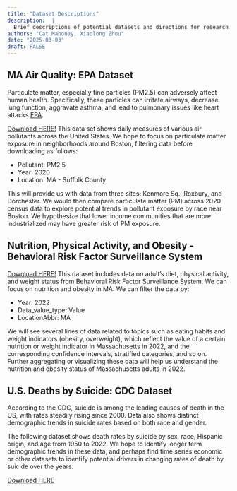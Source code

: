 ```yaml
---
title: "Dataset Descriptions"
description:  |
  Brief descriptions of potential datasets and directions for research.
authors: "Cat Mahoney, Xiaolong Zhou"
date: "2025-03-03"
draft: FALSE
---
```


## MA Air Quality: EPA Dataset
Particulate matter, especially fine particles (PM2.5) can adversely affect human health. Specifically, these particles can irritate airways, decrease lung function, aggravate asthma, and lead to pulmonary issues like heart attacks [EPA](https://www.epa.gov/pm-pollution/health-and-environmental-effects-particulate-matter-pm).

[Download HERE!](https://www.epa.gov/outdoor-air-quality-data/download-daily-data) 
This data set shows daily measures of various air pollutants across the United States. We hope to focus on particulate matter exposure in neighborhoods around Boston, filtering data before downloading as follows:

* Pollutant: PM2.5
* Year: 2020
* Location: MA - Suffolk County

This will provide us with data from three sites: Kenmore Sq., Roxbury, and Dorchester. We would then compare particulate matter (PM) across 2020 census data to explore potential trends in pollutant exposure by race near Boston. We hypothesize that lower income communities that are more industrialized may have greater risk of PM exposure.

## Nutrition, Physical Activity, and Obesity - Behavioral Risk Factor Surveillance System
[Download HERE!](https://chronicdata.cdc.gov/Nutrition-Physical-Activity-and-Obesity/Nutrition-Physical-Activity-and-Obesity-Behavioral/hn4x-zwk7/data_preview) 
This dataset includes data on adult's diet, physical activity, and weight status from Behavioral Risk Factor Surveillance System. We can focus on nutrition and obesity in MA. We can filter the data by: 

* Year: 2022
* Data_value_type: Value
* LocationAbbr: MA

We will see several lines of data related to topics such as eating habits and weight indicators (obesity, overweight), which reflect the value of a certain nutrition or weight indicator in Massachusetts in 2022, and the corresponding confidence intervals, stratified categories, and so on. Further aggregating or visualizing these data will help us understand the nutrition and obesity status of Massachusetts adults in 2022. 

## U.S. Deaths by Suicide: CDC Dataset
According to the CDC, suicide is among the leading causes of death in the US, with rates steadily rising since 2000. Data also shows distinct demographic trends in suicide rates based on both race and gender.

The following dataset shows death rates by suicide by sex, race, Hispanic origin, and age from 1950 to 2022. We hope to identify longer term demographic trends in these data, and perhaps find time series economic or other datasets to identify potential drivers in changing rates of death by suicide over the years.

[Download HERE](https://catalog.data.gov/dataset/death-rates-for-suicide-by-sex-race-hispanic-origin-and-age-united-states-020c1)
